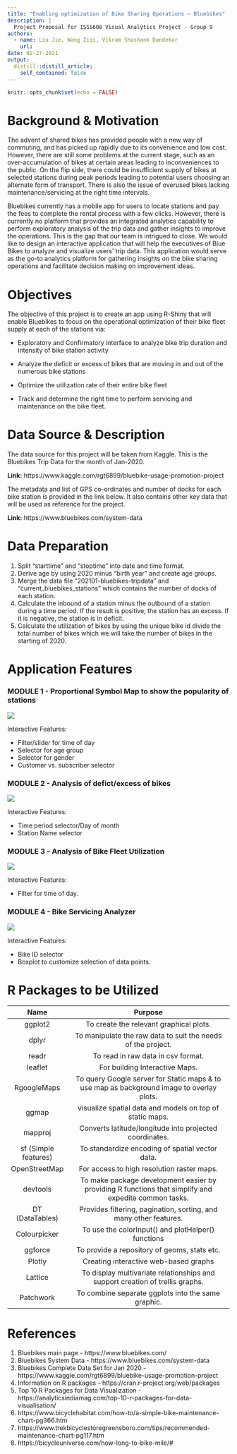 ```yaml
---
title: "Enabling optimization of Bike Sharing Operations – Bluebikes"
description: |
  Project Proposal for ISSS608 Visual Analytics Project - Group 9
authors:
  - name: Liu Jie, Wang Ziqi, Vikram Shashank Dandekar
    url: 
date: 02-27-2021
output:
  distill::distill_article:
    self_contained: false
---
```



```r
knitr::opts_chunk$set(echo = FALSE)
```

# Background & Motivation

The advent of shared bikes has provided people with a new way of commuting, and has picked up rapidly due to its convenience and low cost. However, there are still some problems at the current stage, such as an over-accumulation of bikes at certain areas leading to inconveniences to the public. On the flip side, there could be insufficient supply of bikes at selected stations during peak periods leading to potential users choosing an alternate form of transport. There is also the issue of overused bikes lacking maintenance/servicing at the right time intervals.

Bluebikes currently has a mobile app for users to locate stations and pay the fees to complete the rental process with a few clicks. However, there is currently no platform that provides an integrated analytics capability to perform exploratory analysis of the trip data and gather insights to improve the operations. This is the gap that our team is intrigued to close. We would like to design an interactive application that will help the executives of Blue Bikes to analyze and visualize users’ trip data. This application would serve as the go-to  analytics platform for gathering insights on the bike sharing operations and facilitate decision making on improvement ideas.


# Objectives

The objective of this project is to create an app using R-Shiny that will enable Bluebikes to focus on the operational optimization of their bike fleet supply at each of the stations via:

- Exploratory and Confirmatory interface to analyze bike trip duration and intensity of bike station activity

- Analyze the deficit or excess of bikes that are moving in and out of the numerous bike stations

- Optimize the utilization rate of their entire bike fleet

- Track and determine the right time to perform servicing and maintenance on the bike fleet.

# Data Source & Description

The data source for this project will be taken from Kaggle. This is the Bluebikes Trip Data for the month of Jan-2020.

**Link:** https://www.kaggle.com/rgt6899/bluebike-usage-promotion-project

The metadata and list of GPS co-ordinates and number of docks for each bike station is provided in the link below. It also contains other key data that will be used as reference for the project.

**Link:** https://www.bluebikes.com/system-data


# Data Preparation

1. Split “starttime” and “stoptime” into date and time format.
2. Derive age by using 2020 minus “birth year” and create age groups.
3. Merge the data file “202101-bluebikes-tripdata" and “current_bluebikes_stations” which contains the number of docks of each station.
4. Calculate the inbound of a station minus the outbound of a station during a time period. If the result is positive, the station has an excess. If it is negative, the station is in deficit.
5. Calculate the utilization of bikes by using the unique bike id divide the total number of bikes which we will take the number of bikes in the starting of 2020.

# Application Features

### MODULE 1 - Proportional Symbol Map to show the popularity of stations

![](data/Viz 1.png)

Interactive Features:

- Filter/slider for time of day
- Selector for age group
- Selector for gender
- Customer vs. subscriber selector

### MODULE 2 - Analysis of defict/excess of bikes

![](data/Viz 2.png)

Interactive Features:

- Time period selector/Day of month
- Station Name selector

### MODULE 3 - Analysis of Bike Fleet Utilization	

![](data/Viz 3.png)

Interactive Features:

- Filter for time of day.

### MODULE 4 - Bike Servicing Analyzer

![](data/Viz 4.png)

Interactive Features:

- Bike ID selector
- Boxplot to customize selection of data points.

# R Packages to be Utilized

| Name | Purpose |
| :---------: | :-----------------------------: |
| ggplot2 | To create the relevant graphical plots.  |
| dplyr | To manipulate the raw data to suit the needs of the project. |
| readr | To read in raw data in csv format. |
| leaflet | For building Interactive Maps. |
| RgoogleMaps | To query Google server for Static maps & to use map as background image to overlay plots. |
| ggmap | visualize spatial data and models on top of static maps. |
| mapproj | Converts latitude/longitude into projected coordinates. |
| sf (Simple features) | To standardize encoding of spatial vector data. |
| OpenStreetMap | For access to high resolution raster maps. |
| devtools | To make package development easier by providing R functions that simplify and expedite common tasks. |
| DT (DataTables) | Provides filtering, pagination, sorting, and many other features. |
| Colourpicker | To use the colorInput() and plotHelper() functions |
| ggforce | To provide a repository of geoms, stats etc. |
| Plotly |  Creating interactive web-based graphs |
| Lattice | To display multivariate relationships and support creation of trellis graphs. |
| Patchwork | To combine separate ggplots into the same graphic. |

# References

1. Bluebikes main page - https://www.bluebikes.com/
2. Bluebikes System Data - https://www.bluebikes.com/system-data
3. Bluebikes Complete Data Set for Jan 2020 - https://www.kaggle.com/rgt6899/bluebike-usage-promotion-project
4. Information on R packages - https://cran.r-project.org/web/packages
5. Top 10 R Packages for Data Visualization - https://analyticsindiamag.com/top-10-r-packages-for-data-visualisation/
6. https://www.bicyclehabitat.com/how-to/a-simple-bike-maintenance-chart-pg366.htm
7. https://www.trekbicyclestoregreensboro.com/tips/recommended-maintenance-chart-pg117.htm
8. https://bicycleuniverse.com/how-long-to-bike-mile/#

